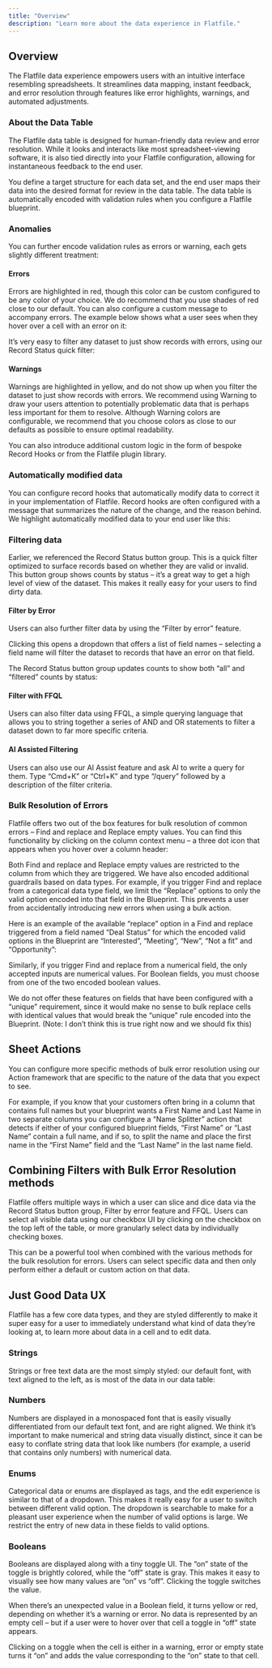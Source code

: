 ```yaml
---
title: "Overview"
description: "Learn more about the data experience in Flatfile."
---
```


## Overview

The Flatfile data experience empowers users with an intuitive interface resembling spreadsheets. It streamlines data mapping, instant feedback, and error resolution through features like error highlights, warnings, and automated adjustments.

### About the Data Table

The Flatfile data table is designed for human-friendly data review and error resolution. While it looks and interacts like most spreadsheet-viewing software, it is also tied directly into your Flatfile configuration, allowing for instantaneous feedback to the end user.

You define a target structure for each data set, and the end user maps their data into the desired format for review in the data table. The data table is automatically encoded with validation rules when you configure a Flatfile blueprint.

### Anomalies

You can further encode validation rules as errors or warning, each gets slightly different treatment:

#### Errors

Errors are highlighted in red, though this color can be custom configured to be any color of your choice. We do recommend that you use shades of red close to our default. You can also configure a custom message to accompany errors. The example below shows what a user sees when they hover over a cell with an error on it:

It’s very easy to filter any dataset to just show records with errors, using our Record Status quick filter:

#### Warnings

Warnings are highlighted in yellow, and do not show up when you filter the dataset to just show records with errors. We recommend using Warning to draw your users attention to potentially problematic data that is perhaps less important for them to resolve. Although Warning colors are configurable, we recommend that you choose colors as close to our defaults as possible to ensure optimal readability.

​​You can also introduce additional custom logic in the form of bespoke Record Hooks or from the Flatfile plugin library.

### Automatically modified data

You can configure record hooks that automatically modify data to correct it in your implementation of Flatfile. Record hooks are often configured with a message that summarizes the nature of the change, and the reason behind. We highlight automatically modified data to your end user like this:

### Filtering data

Earlier, we referenced the Record Status button group. This is a quick filter optimized to surface records based on whether they are valid or invalid. This button group shows counts by status – it’s a great way to get a high level of view of the dataset. This makes it really easy for your users to find dirty data.

#### Filter by Error

Users can also further filter data by using the “Filter by error” feature.

Clicking this opens a dropdown that offers a list of field names – selecting a field name will filter the dataset to records that have an error on that field.

The Record Status button group updates counts to show both “all” and “filtered” counts by status:

#### Filter with FFQL

Users can also filter data using FFQL, a simple querying language that allows you to string together a series of AND and OR statements to filter a dataset down to far more specific criteria.

#### AI Assisted Filtering

Users can also use our AI Assist feature and ask AI to write a query for them. Type “Cmd+K” or “Ctrl+K” and type “/query” followed by a description of the filter criteria.

### Bulk Resolution of Errors

Flatfile offers two out of the box features for bulk resolution of common errors – Find and replace and Replace empty values. You can find this functionality by clicking on the column context menu – a three dot icon that appears when you hover over a column header:

Both Find and replace and Replace empty values are restricted to the column from which they are triggered. We have also encoded additional guardrails based on data types. For example, if you trigger Find and replace from a categorical data type field, we limit the “Replace” options to only the valid option encoded into that field in the Blueprint. This prevents a user from accidentally introducing new errors when using a bulk action.

Here is an example of the available “replace” option in a Find and replace triggered from a field named “Deal Status” for which the encoded valid options in the Blueprint are “Interested”, “Meeting”, “New”, “Not a fit” and “Opportunity”:

Similarly, if you trigger Find and replace from a numerical field, the only accepted inputs are numerical values. For Boolean fields, you must choose from one of the two encoded boolean values.

We do not offer these features on fields that have been configured with a “unique” requirement, since it would make no sense to bulk replace cells with identical values that would break the “unique” rule encoded into the Blueprint. (Note: I don’t think this is true right now and we should fix this)

## Sheet Actions

You can configure more specific methods of bulk error resolution using our Action framework that are specific to the nature of the data that you expect to see.

For example, if you know that your customers often bring in a column that contains full names but your blueprint wants a First Name and Last Name in two separate columns you can configure a “Name Splitter” action that detects if either of your configured blueprint fields, “First Name” or “Last Name” contain a full name, and if so, to split the name and place the first name in the “First Name” field and the “Last Name” in the last name field.

## Combining Filters with Bulk Error Resolution methods

Flatfile offers multiple ways in which a user can slice and dice data via the Record Status button group, Filter by error feature and FFQL. Users can select all visible data using our checkbox UI by clicking on the checkbox on the top left of the table, or more granularly select data by individually checking boxes.

This can be a powerful tool when combined with the various methods for the bulk resolution for errors. Users can select specific data and then only perform either a default or custom action on that data.

## Just Good Data UX

Flatfile has a few core data types, and they are styled differently to make it super easy for a user to immediately understand what kind of data they’re looking at, to learn more about data in a cell and to edit data.

### Strings

Strings or free text data are the most simply styled: our default font, with text aligned to the left, as is most of the data in our data table:

### Numbers

Numbers are displayed in a monospaced font that is easily visually differentiated from our default text font, and are right aligned. We think it’s important to make numerical and string data visually distinct, since it can be easy to conflate string data that look like numbers (for example, a userid that contains only numbers) with numerical data.

### Enums

Categorical data or enums are displayed as tags, and the edit experience is similar to that of a dropdown. This makes it really easy for a user to switch between different valid option. The dropdown is searchable to make for a pleasant user experience when the number of valid options is large. We restrict the entry of new data in these fields to valid options.

### Booleans

Booleans are displayed along with a tiny toggle UI. The “on” state of the toggle is brightly colored, while the “off” state is gray. This makes it easy to visually see how many values are “on” vs “off”. Clicking the toggle switches the value.

When there’s an unexpected value in a Boolean field, it turns yellow or red, depending on whether it’s a warning or error. No data is represented by an empty cell – but if a user were to hover over that cell a toggle in “off” state appears.

Clicking on a toggle when the cell is either in a warning, error or empty state turns it “on” and adds the value corresponding to the “on” state to that cell.
